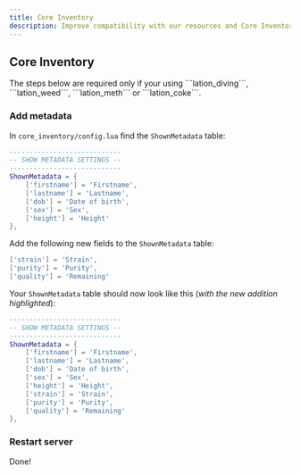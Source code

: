```yaml
---
title: Core Inventory
description: Improve compatibility with our resources and Core Inventory
---
```



## Core Inventory

<Callout type="warning" emoji="⚠️">
    The steps below are required only if your using ```lation_diving```, ```lation_weed```, ```lation_meth``` or ```lation_coke```.
</Callout>

<Steps>

### Add metadata

In ```core_inventory/config.lua``` find the ```ShownMetadata``` table:

```lua filename="core_inventory/config.lua"
----------------------------
-- SHOW METADATA SETTINGS --
----------------------------
ShownMetadata = {
    ['firstname'] = 'Firstname',
    ['lastname'] = 'Lastname',
    ['dob'] = 'Date of birth',
    ['sex'] = 'Sex',
    ['height'] = 'Height'
},
```

Add the following new fields to the ```ShownMetadata``` table:
```lua copy filename="core_inventory/config.lua"
['strain'] = 'Strain',
['purity'] = 'Purity',
['quality'] = 'Remaining'
```

Your ```ShownMetadata``` table should now look like this (*with the new addition highlighted*):
```lua copy filename="core_inventory/config.lua" {10-12}
----------------------------
-- SHOW METADATA SETTINGS --
----------------------------
ShownMetadata = {
    ['firstname'] = 'Firstname',
    ['lastname'] = 'Lastname',
    ['dob'] = 'Date of birth',
    ['sex'] = 'Sex',
    ['height'] = 'Height',
    ['strain'] = 'Strain',
    ['purity'] = 'Purity',
    ['quality'] = 'Remaining'
},
```
 
### Restart server
Done!

</Steps>